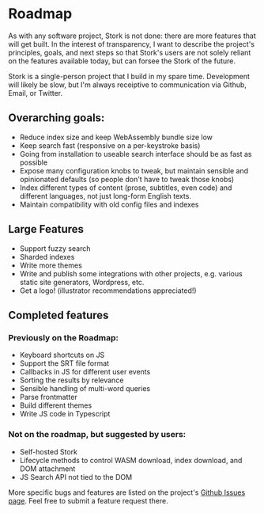 # Roadmap

As with any software project, Stork is not done: there are more features that will get built. In the interest of transparency, I want to describe the project's principles, goals, and next steps so that Stork's users are not solely reliant on the features available today, but can forsee the Stork of the future.

Stork is a single-person project that I build in my spare time. Development will likely be slow, but I'm always receiptive to communication via Github, Email, or Twitter.

## Overarching goals:

- Reduce index size and keep WebAssembly bundle size low
- Keep search fast (responsive on a per-keystroke basis)
- Going from installation to useable search interface should be as fast as possible
- Expose many configuration knobs to tweak, but maintain sensible and opinionated defaults (so people don't have to tweak those knobs)
- Index different types of content (prose, subtitles, even code) and different languages, not just long-form English texts.
- Maintain compatibility with old config files and indexes

## Large Features

- Support fuzzy search
- Sharded indexes
- Write more themes
- Write and publish some integrations with other projects, e.g. various static site generators, Wordpress, etc.
- Get a logo! (illustrator recommendations appreciated!)

## Completed features

### Previously on the Roadmap:

- Keyboard shortcuts on JS
- Support the SRT file format
- Callbacks in JS for different user events
- Sorting the results by relevance
- Sensible handling of multi-word queries
- Parse frontmatter
- Build different themes
- Write JS code in Typescript

### Not on the roadmap, but suggested by users:

- Self-hosted Stork
- Lifecycle methods to control WASM download, index download, and DOM attachment
- JS Search API not tied to the DOM

More specific bugs and features are listed on the project's [Github Issues page](https://github.com/jameslittle230/stork/issues). Feel free to submit a feature request there.
